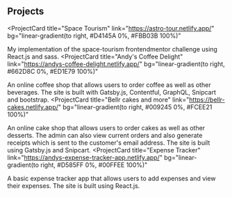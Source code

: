 ## Projects

<ProjectCard
  title="Space Tourism"
  link="https://astro-tour.netlify.app/"
  bg="linear-gradient(to right, #D4145A 0%, #FBB03B 100%)"
>
  My implementation of the space-tourism frontendmentor challenge using React.js
  and sass.
</ProjectCard>
<ProjectCard
  title="Andy's Coffee Delight"
  link="https://andys-coffee-delight.netlify.app/"
  bg="linear-gradient(to right, #662D8C 0%, #ED1E79 100%)"
>
  An online coffee shop that allows users to order coffee as well as other
  beverages. The site is built with Gatsby.js, Contentful, GraphQL, Snipcart and
  bootstrap.
</ProjectCard>
<ProjectCard
  title="Bellr cakes and more"
  link="https://bellr-cakes.netlify.app/"
  bg="linear-gradient(to right, #009245 0%, #FCEE21 100%)"
>
  An online cake shop that allows users to order cakes as well as other
  desserts. The admin can also view current orders and also generate receipts
  which is sent to the customer's email address. The site is built using
  Gatsby.js and Snipcart.
</ProjectCard>
<ProjectCard
  title="Expense Tracker"
  link="https://andys-expense-tracker-app.netlify.app/"
  bg="linear-gradient(to right, #D585FF 0%, #00FFEE 100%)"
>
  A basic expense tracker app that allows users to add expenses and view their
  expenses. The site is built using React.js.
</ProjectCard>
